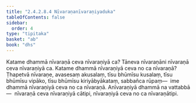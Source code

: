 ```yaml
---
title: "2.4.2.8.4 Nīvaraṇanīvaraṇiyaduka"
tableOfContents: false
sidebar:
  order: 4
type: "tipitaka"
basket: "ab"
book: "dhs"
---
```



<DynamicBreadcrumb />

<Division number="1509" book="dhs">

<Paragraph number="2220" book="dhs">
Katame dhammā nīvaraṇā ceva nīvaraṇiyā ca? Tāneva nīvaraṇāni nīvaraṇā ceva nīvaraṇiyā ca.
</Paragraph>

</Division>
<Division number="1510" book="dhs">

<Paragraph number="2221" book="dhs">
Katame dhammā nīvaraṇiyā ceva no ca nīvaraṇā? Ṭhapetvā nīvaraṇe, avasesaṃ akusalaṃ, tīsu bhūmīsu kusalaṃ, tīsu bhūmīsu vipāko, tīsu bhūmīsu kiriyābyākataṃ, sabbañca rūpaṃ—  ime dhammā nīvaraṇiyā ceva no ca nīvaraṇā. Anīvaraṇiyā dhammā na vattabbā—  nīvaraṇā ceva nīvaraṇiyā cātipi, nīvaraṇiyā ceva no ca nīvaraṇātipi.
</Paragraph>
</Division>
